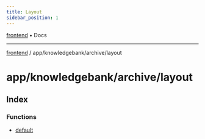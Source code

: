 ```yaml
---
title: Layout
sidebar_position: 1
---
```


[frontend](./layout/../../../..) • Docs

***

[frontend](./layout/../../../..) / app/knowledgebank/archive/layout

# app/knowledgebank/archive/layout

## Index

### Functions

- [default](./layout/functions/default)

